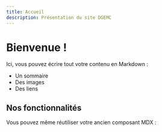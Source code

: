 ```yaml
---
title: Accueil
description: Présentation du site DGEMC
---
```



<HomepageHeader />

# Bienvenue !

Ici, vous pouvez écrire tout votre contenu en Markdown :

- Un sommaire  
- Des images  
- Des liens  

## Nos fonctionnalités

Vous pouvez même réutiliser votre ancien composant MDX :


<HomepageFeatures />